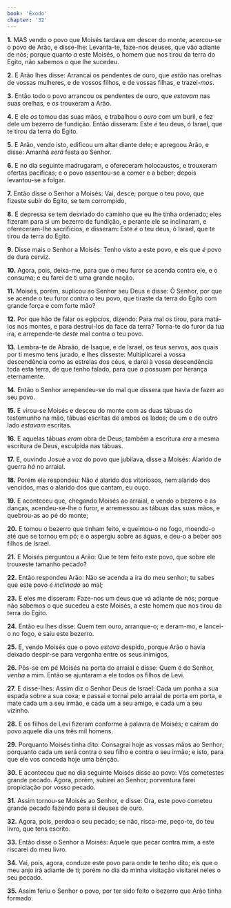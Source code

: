 ```yaml
---
book: 'Êxodo'
chapter: '32'
---
```


**1.** MAS vendo o povo que Moisés tardava em descer do monte, acercou-se o povo de Arão, e disse-lhe: Levanta-te, faze-nos deuses, que vão adiante de nós; porque quanto *a* este Moisés, o homem que nos tirou da terra do Egito, não sabemos o que lhe sucedeu.

**2.** E Arão lhes disse: Arrancai os pendentes de ouro, que *estão* nas orelhas de vossas mulheres, e de vossos filhos, e de vossas filhas, e trazei-*mos*.

**3.** Então todo o povo arrancou os pendentes de ouro, que *estavam* nas suas orelhas, e *os* trouxeram a Arão.

**4.** E ele *os* tomou das suas mãos, e trabalhou o *ouro* com um buril, e fez dele um bezerro de fundição. Então disseram: Este *é* teu deus, ó Israel, que te tirou da terra do Egito.

**5.** E Arão, vendo isto, edificou um altar diante dele; e apregoou Arão, e disse: Amanhã *será* festa ao Senhor.

**6.** E no dia seguinte madrugaram, e ofereceram holocaustos, e trouxeram ofertas pacíficas; e o povo assentou-se a comer e a beber; depois levantou-se a folgar.

**7.** Então disse o Senhor a Moisés: Vai, desce; porque o teu povo, que fizeste subir do Egito, se tem corrompido,

**8.** E depressa se tem desviado do caminho que eu lhe tinha ordenado; eles fizeram para si um bezerro de fundição, e perante ele se inclinaram, e ofereceram-lhe sacrifícios, e disseram: Este *é* o teu deus, ó Israel, que te tirou da terra do Egito.

**9.** Disse mais o Senhor a Moisés: Tenho visto a este povo, e eis que *é* povo de dura cerviz.

**10.** Agora, pois, deixa-me, para que o meu furor se acenda contra ele, e o consuma; e eu farei de ti uma grande nação.

**11.** Moisés, porém, suplicou ao Senhor seu Deus e disse: Ó Senhor, por que se acende o teu furor contra o teu povo, que tiraste da terra do Egito com grande força e com forte mão?

**12.** Por que hão de falar os egípcios, dizendo: Para mal os tirou, para matá-los nos montes, e para destruí-los da face da terra? Torna-te do furor da tua ira, e arrepende-te *deste* mal contra o teu povo.

**13.** Lembra-te de Abraão, de Isaque, e de Israel, os teus servos, aos quais por ti mesmo tens jurado, e lhes disseste: Multiplicarei a vossa descendência como as estrelas dos céus, e darei à vossa descendência toda esta terra, de que tenho falado, para que *a* possuam por herança eternamente.

**14.** Então o Senhor arrependeu-se do mal que dissera que havia de fazer ao seu povo.

**15.** E virou-se Moisés e desceu do monte com as duas tábuas do testemunho na mão, tábuas escritas de ambos os lados; de um e de outro lado *estavam* escritas.

**16.** E aquelas tábuas *eram* obra de Deus; também a escritura *era* a mesma escritura de Deus, esculpida nas tábuas.

**17.** E, ouvindo Josué a voz do povo que jubilava, disse a Moisés: Alarido de guerra *há* no arraial.

**18.** Porém ele respondeu: Não *é* alarido dos vitoriosos, nem alarido dos vencidos, mas o alarido dos que cantam, eu ouço.

**19.** E aconteceu que, chegando Moisés ao arraial, e vendo o bezerro e as danças, acendeu-se-lhe o furor, e arremessou as tábuas das suas mãos, e quebrou-as ao pé do monte;

**20.** E tomou o bezerro que tinham feito, e queimou-o no fogo, moendo-o até que se tornou em pó; e o aspergiu sobre as águas, e deu-o a beber aos filhos de Israel.

**21.** E Moisés perguntou a Arão: Que te tem feito este povo, que sobre ele trouxeste tamanho pecado?

**22.** Então respondeu Arão: Não se acenda a ira do meu senhor; tu sabes que este povo *é inclinado* ao mal;

**23.** E eles me disseram: Faze-nos um deus que vá adiante de nós; porque não sabemos o que sucedeu a este Moisés, a este homem que nos tirou da terra do Egito.

**24.** Então eu lhes disse: Quem tem ouro, arranque-o; e deram-mo, e lancei-o no fogo, e saiu este bezerro.

**25.** E, vendo Moisés que o povo *estava* despido, porque Arão o havia deixado despir-se para vergonha entre os seus inimigos,

**26.** Pôs-se em pé Moisés na porta do arraial e disse: Quem é do Senhor, *venha* a mim. Então se ajuntaram a ele todos os filhos de Levi.

**27.** E disse-lhes: Assim diz o Senhor Deus de Israel: Cada um ponha a sua espada sobre a sua coxa; e passai e tornai pelo arraial de porta em porta, e mate cada um a seu irmão, e cada um a seu amigo, e cada um a seu vizinho.

**28.** E os filhos de Levi fizeram conforme à palavra de Moisés; e caíram do povo aquele dia uns três mil homens.

**29.** Porquanto Moisés tinha dito: Consagrai hoje as vossas mãos ao Senhor; porquanto cada um será contra o seu filho e contra o seu irmão; e isto, para que ele vos conceda hoje uma bênção.

**30.** E aconteceu que no dia seguinte Moisés disse ao povo: Vós cometestes grande pecado. Agora, porém, subirei ao Senhor; porventura farei propiciação por vosso pecado.

**31.** Assim tornou-se Moisés ao Senhor, e disse: Ora, este povo cometeu grande pecado fazendo para si deuses de ouro.

**32.** Agora, pois, perdoa o seu pecado; se não, risca-me, peço-te, do teu livro, que tens escrito.

**33.** Então disse o Senhor a Moisés: Aquele que pecar contra mim, a este riscarei do meu livro.

**34.** Vai, pois, agora, conduze este povo para onde te tenho dito; eis que o meu anjo irá adiante de ti; porém no dia da minha visitação visitarei neles o seu pecado.

**35.** Assim feriu o Senhor o povo, por ter sido feito o bezerro que Arão tinha formado.